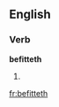 ==English==

===Verb===
'''befitteth'''

# {{third-person singular of|befit}}
{{count page|[[Wiktionary:Page count]]}}

[[fr:befitteth]]